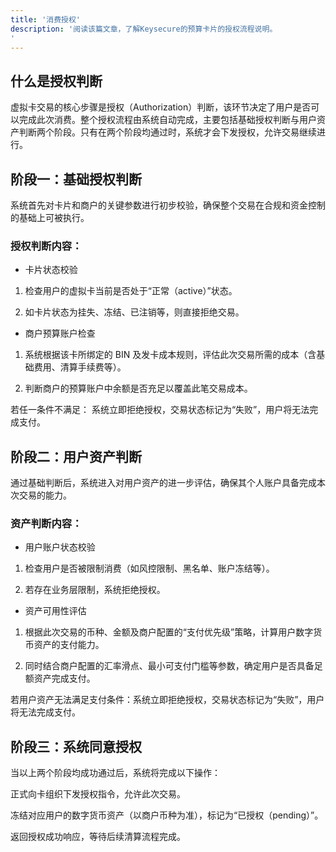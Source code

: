 ```yaml
---
title: '消费授权'
description: '阅读该篇文章，了解Keysecure的预算卡片的授权流程说明。
'
---
```

## 什么是授权判断
虚拟卡交易的核心步骤是授权（Authorization）判断，该环节决定了用户是否可以完成此次消费。整个授权流程由系统自动完成，主要包括基础授权判断与用户资产判断两个阶段。只有在两个阶段均通过时，系统才会下发授权，允许交易继续进行。

## 阶段一：基础授权判断
系统首先对卡片和商户的关键参数进行初步校验，确保整个交易在合规和资金控制的基础上可被执行。

### 授权判断内容：
* 卡片状态校验

1. 检查用户的虚拟卡当前是否处于“正常（active）”状态。

2. 如卡片状态为挂失、冻结、已注销等，则直接拒绝交易。

* 商户预算账户检查

1. 系统根据该卡所绑定的 BIN 及发卡成本规则，评估此次交易所需的成本（含基础费用、清算手续费等）。

2. 判断商户的预算账户中余额是否充足以覆盖此笔交易成本。

若任一条件不满足：
系统立即拒绝授权，交易状态标记为“失败”，用户将无法完成支付。

## 阶段二：用户资产判断
通过基础判断后，系统进入对用户资产的进一步评估，确保其个人账户具备完成本次交易的能力。

### 资产判断内容：

* 用户账户状态校验

1. 检查用户是否被限制消费（如风控限制、黑名单、账户冻结等）。

2. 若存在业务层限制，系统拒绝授权。

* 资产可用性评估

1. 根据此次交易的币种、金额及商户配置的“支付优先级”策略，计算用户数字货币资产的支付能力。

2. 同时结合商户配置的汇率滑点、最小可支付门槛等参数，确定用户是否具备足额资产完成支付。

若用户资产无法满足支付条件：系统立即拒绝授权，交易状态标记为“失败”，用户将无法完成支付。

## 阶段三：系统同意授权
当以上两个阶段均成功通过后，系统将完成以下操作：

正式向卡组织下发授权指令，允许此次交易。

冻结对应用户的数字货币资产（以商户币种为准），标记为“已授权（pending）”。

返回授权成功响应，等待后续清算流程完成。


